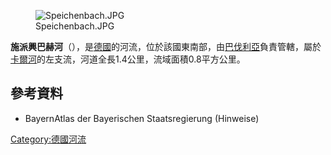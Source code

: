 {{Onesource|time=2020-09-04T10:50:02+00:00}}
{{Coord|50|5|25.88|N|9|5|27.86|E|display=title}}
[[Image:Speichenbach.JPG|right]]

'''施派興巴赫河'''（{{lang-de|Speichenbach}}），是[[德國|德國]]的河流，位於該國東南部，由[[巴伐利亞|巴伐利亞]]負責管轄，屬於[[卡爾河|卡爾河]]的左支流，河道全長1.4公里，流域面積0.8平方公里。

==參考資料==
* BayernAtlas der Bayerischen Staatsregierung (Hinweise)

{{Germany-geo-stub}}
[[Category:德國河流|Category:德國河流]]